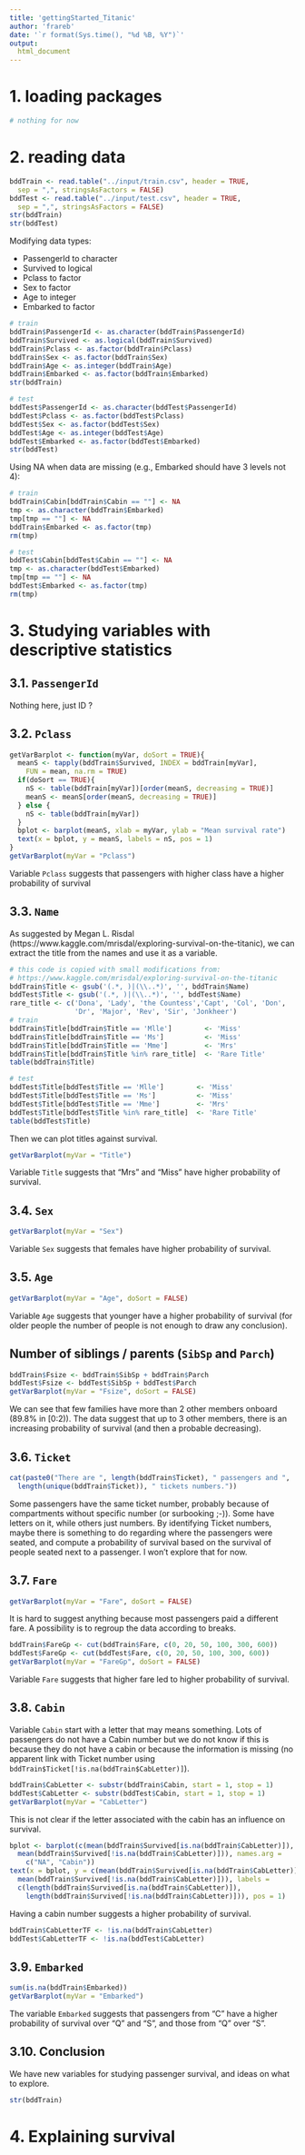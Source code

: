 ```yaml
---
title: 'gettingStarted_Titanic'
author: 'frareb'
date: '`r format(Sys.time(), "%d %B, %Y")`'
output:
  html_document
---
```


# 1. loading packages

```r
# nothing for now
```

# 2. reading data

```r
bddTrain <- read.table("../input/train.csv", header = TRUE, 
  sep = ",", stringsAsFactors = FALSE)
bddTest <- read.table("../input/test.csv", header = TRUE, 
  sep = ",", stringsAsFactors = FALSE)
str(bddTrain)
str(bddTest)
```

Modifying data types:

* PassengerId to character
* Survived to logical
* Pclass to factor
* Sex to factor
* Age to integer
* Embarked to factor

```r
# train
bddTrain$PassengerId <- as.character(bddTrain$PassengerId)
bddTrain$Survived <- as.logical(bddTrain$Survived)
bddTrain$Pclass <- as.factor(bddTrain$Pclass)
bddTrain$Sex <- as.factor(bddTrain$Sex)
bddTrain$Age <- as.integer(bddTrain$Age)
bddTrain$Embarked <- as.factor(bddTrain$Embarked)
str(bddTrain)

# test
bddTest$PassengerId <- as.character(bddTest$PassengerId)
bddTest$Pclass <- as.factor(bddTest$Pclass)
bddTest$Sex <- as.factor(bddTest$Sex)
bddTest$Age <- as.integer(bddTest$Age)
bddTest$Embarked <- as.factor(bddTest$Embarked)
str(bddTest)
```

Using NA when data are missing (e.g., Embarked should have 3 levels not 4):

```r
# train
bddTrain$Cabin[bddTrain$Cabin == ""] <- NA
tmp <- as.character(bddTrain$Embarked)
tmp[tmp == ""] <- NA
bddTrain$Embarked <- as.factor(tmp)
rm(tmp)

# test
bddTest$Cabin[bddTest$Cabin == ""] <- NA
tmp <- as.character(bddTest$Embarked)
tmp[tmp == ""] <- NA
bddTest$Embarked <- as.factor(tmp)
rm(tmp)
```

# 3. Studying variables with descriptive statistics

## 3.1. `PassengerId`

Nothing here, just ID ?

## 3.2. `Pclass`

```r
getVarBarplot <- function(myVar, doSort = TRUE){
  meanS <- tapply(bddTrain$Survived, INDEX = bddTrain[myVar], 
    FUN = mean, na.rm = TRUE)
  if(doSort == TRUE){
    nS <- table(bddTrain[myVar])[order(meanS, decreasing = TRUE)]
    meanS <- meanS[order(meanS, decreasing = TRUE)]
  } else {
    nS <- table(bddTrain[myVar])
  }
  bplot <- barplot(meanS, xlab = myVar, ylab = "Mean survival rate")
  text(x = bplot, y = meanS, labels = nS, pos = 1)
}
getVarBarplot(myVar = "Pclass")
```

Variable `Pclass` suggests that passengers with higher class have a higher probability of survival

## 3.3. `Name`

As suggested by Megan L. Risdal (https://www.kaggle.com/mrisdal/exploring-survival-on-the-titanic), we can extract the title from the names and use it as a variable.

```r
# this code is copied with small modifications from: 
# https://www.kaggle.com/mrisdal/exploring-survival-on-the-titanic
bddTrain$Title <- gsub('(.*, )|(\\..*)', '', bddTrain$Name)
bddTest$Title <- gsub('(.*, )|(\\..*)', '', bddTest$Name)
rare_title <- c('Dona', 'Lady', 'the Countess','Capt', 'Col', 'Don', 
                'Dr', 'Major', 'Rev', 'Sir', 'Jonkheer')
# train
bddTrain$Title[bddTrain$Title == 'Mlle']        <- 'Miss' 
bddTrain$Title[bddTrain$Title == 'Ms']          <- 'Miss'
bddTrain$Title[bddTrain$Title == 'Mme']         <- 'Mrs' 
bddTrain$Title[bddTrain$Title %in% rare_title]  <- 'Rare Title'
table(bddTrain$Title)

# test
bddTest$Title[bddTest$Title == 'Mlle']        <- 'Miss' 
bddTest$Title[bddTest$Title == 'Ms']          <- 'Miss'
bddTest$Title[bddTest$Title == 'Mme']         <- 'Mrs' 
bddTest$Title[bddTest$Title %in% rare_title]  <- 'Rare Title'
table(bddTest$Title)
```

Then we can plot titles against survival.

```r
getVarBarplot(myVar = "Title")
```

Variable `Title` suggests that "Mrs" and "Miss" have higher probability of survival.

## 3.4. `Sex`

```r
getVarBarplot(myVar = "Sex")
```

Variable `Sex` suggests that females have higher probability of survival.

## 3.5. `Age`

```r
getVarBarplot(myVar = "Age", doSort = FALSE)
```

Variable `Age` suggests that younger have a higher probability of survival (for older people the number of people is not enough to draw any conclusion).

## Number of siblings / parents (`SibSp` and `Parch`)

```r
bddTrain$Fsize <- bddTrain$SibSp + bddTrain$Parch
bddTest$Fsize <- bddTest$SibSp + bddTest$Parch
getVarBarplot(myVar = "Fsize", doSort = FALSE)
```

We can see that few families have more than 2 other members onboard (89.8% in [0:2)). The data suggest that up to 3 other members, there is an increasing probability of survival (and then a probable decreasing). 

## 3.6. `Ticket`

```r
cat(paste0("There are ", length(bddTrain$Ticket), " passengers and ", 
  length(unique(bddTrain$Ticket)), " tickets numbers."))
```

Some passengers have the same ticket number, probably because of compartments without specific number (or surbooking ;-)). Some have letters on it, while others just numbers. By identifying Ticket numbers, maybe there is something to do regarding where the passengers were seated, and compute a probability of survival based on the survival of people seated next to a passenger. I won't explore that for now.

## 3.7. `Fare`

```r
getVarBarplot(myVar = "Fare", doSort = FALSE)
```

It is hard to suggest anything because most passengers paid a different fare. A possibility is to regroup the data according to breaks.

```r
bddTrain$FareGp <- cut(bddTrain$Fare, c(0, 20, 50, 100, 300, 600))
bddTest$FareGp <- cut(bddTest$Fare, c(0, 20, 50, 100, 300, 600))
getVarBarplot(myVar = "FareGp", doSort = FALSE)
```

Variable `Fare` suggests that higher fare led to higher probability of survival.

## 3.8. `Cabin`

Variable `Cabin` start with a letter that may means something. Lots of passengers do not have a Cabin number but we do not know if this is because they do not have a cabin or because the information is missing (no apparent link with Ticket number using `bddTrain$Ticket[!is.na(bddTrain$CabLetter)]`).

```r
bddTrain$CabLetter <- substr(bddTrain$Cabin, start = 1, stop = 1)
bddTest$CabLetter <- substr(bddTest$Cabin, start = 1, stop = 1)
getVarBarplot(myVar = "CabLetter")
```

This is not clear if the letter associated with the cabin has an influence on survival.

```r
bplot <- barplot(c(mean(bddTrain$Survived[is.na(bddTrain$CabLetter)]), 
  mean(bddTrain$Survived[!is.na(bddTrain$CabLetter)])), names.arg = 
    c("NA", "Cabin"))
text(x = bplot, y = c(mean(bddTrain$Survived[is.na(bddTrain$CabLetter)]), 
  mean(bddTrain$Survived[!is.na(bddTrain$CabLetter)])), labels = 
  c(length(bddTrain$Survived[is.na(bddTrain$CabLetter)]), 
    length(bddTrain$Survived[!is.na(bddTrain$CabLetter)])), pos = 1)
```

Having a cabin number suggests a higher probability of survival.

```r
bddTrain$CabLetterTF <- !is.na(bddTrain$CabLetter)
bddTest$CabLetterTF <- !is.na(bddTest$CabLetter)
```

## 3.9. `Embarked`

```r
sum(is.na(bddTrain$Embarked))
getVarBarplot(myVar = "Embarked")
```

The variable `Embarked` suggests that passengers from "C" have a higher probability of survival over "Q" and "S", and those from "Q" over "S".

## 3.10. Conclusion

We have new variables for studying passenger survival, and ideas on what to explore.

```r
str(bddTrain)
```

# 4. Explaining survival


